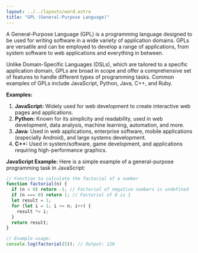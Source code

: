 ```yaml
---
layout: ../../layouts/word.astro
title: "GPL (General-Purpose Language)"
---
```

A General-Purpose Language (GPL) is a programming language designed to be used for writing software in a wide variety of application domains. GPLs are versatile and can be employed to develop a range of applications, from system software to web applications and everything in between.

Unlike Domain-Specific Languages (DSLs), which are tailored to a specific application domain, GPLs are broad in scope and offer a comprehensive set of features to handle different types of programming tasks. Common examples of GPLs include JavaScript, Python, Java, C++, and Ruby.

**Examples:**
1. **JavaScript:** Widely used for web development to create interactive web pages and applications.
2. **Python:** Known for its simplicity and readability, used in web development, data analysis, machine learning, automation, and more.
3. **Java:** Used in web applications, enterprise software, mobile applications (especially Android), and large systems development.
4. **C++:** Used in system/software, game development, and applications requiring high-performance graphics.

**JavaScript Example:**
Here is a simple example of a general-purpose programming task in JavaScript:

```javascript
// Function to calculate the factorial of a number
function factorial(n) {
  if (n < 0) return -1; // Factorial of negative numbers is undefined
  if (n === 0) return 1; // Factorial of 0 is 1
  let result = 1;
  for (let i = 1; i <= n; i++) {
    result *= i;
  }
  return result;
}

// Example usage:
console.log(factorial(5)); // Output: 120
```